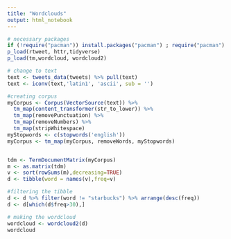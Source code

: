 ```yaml
---
title: "Wordclouds"
output: html_notebook
---
```


```r
# necessary packages
if (!require("pacman")) install.packages("pacman") ; require("pacman")
p_load(rtweet, httr,tidyverse)
p_load(tm,wordcloud, wordcloud2)
```

```r
# change to text
text <- tweets_data(tweets) %>% pull(text)
text <- iconv(text,'latin1', 'ascii', sub = '')
```

```r
#creating corpus
myCorpus <- Corpus(VectorSource(text)) %>%
  tm_map(content_transformer(str_to_lower)) %>%
  tm_map(removePunctuation) %>%
  tm_map(removeNumbers) %>%
  tm_map(stripWhitespace)
myStopwords <- c(stopwords('english'))
myCorpus <- tm_map(myCorpus, removeWords, myStopwords)


tdm <- TermDocumentMatrix(myCorpus)
m <- as.matrix(tdm)
v <- sort(rowSums(m),decreasing=TRUE)
d <- tibble(word = names(v),freq=v)

#filtering the tibble
d <- d %>% filter(word != "starbucks") %>% arrange(desc(freq))
d <- d[which(d$freq>30),]

# making the wordcloud
wordcloud <- wordcloud2(d)
wordcloud
```
